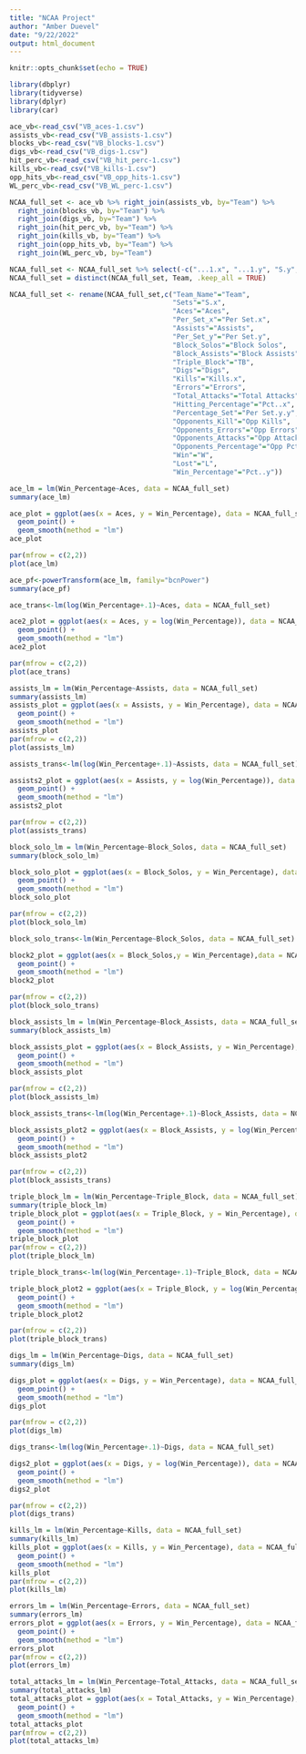 ---
title: "NCAA Project"
author: "Amber Duevel"
date: "9/22/2022"
output: html_document
---

```{r setup, include=FALSE}
knitr::opts_chunk$set(echo = TRUE)
```

```{r packages}
library(dbplyr)
library(tidyverse)
library(dplyr)
library(car)
```

```{r read in file, message = FALSE, warning = FALSE}
ace_vb<-read_csv("VB_aces-1.csv")
assists_vb<-read_csv("VB_assists-1.csv")
blocks_vb<-read_csv("VB_blocks-1.csv")
digs_vb<-read_csv("VB_digs-1.csv")
hit_perc_vb<-read_csv("VB_hit_perc-1.csv")
kills_vb<-read_csv("VB_kills-1.csv")
opp_hits_vb<-read_csv("VB_opp_hits-1.csv")
WL_perc_vb<-read_csv("VB_WL_perc-1.csv")
```

```{r join data}
NCAA_full_set <- ace_vb %>% right_join(assists_vb, by="Team") %>% 
  right_join(blocks_vb, by="Team") %>% 
  right_join(digs_vb, by="Team") %>% 
  right_join(hit_perc_vb, by="Team") %>% 
  right_join(kills_vb, by="Team") %>% 
  right_join(opp_hits_vb, by="Team") %>% 
  right_join(WL_perc_vb, by="Team")
```

```{r clean data}

NCAA_full_set <- NCAA_full_set %>% select(-c("...1.x", "...1.y", "S.y", "...1.x.x","S.x.x", "...1.y.y", "S.y.y", "...1.x.x.x", "S.x.x.x","...1.y.y.y", "S.y.y.y", "...1.x.x.x.x", "S","...1.y.y.y.y", "Rank.x", "Rank.y", "Rank.x.x", "Rank.y.y", "Rank.x.x.x", "Rank.y.y.y", "Rank.x.x.x.x", "Rank.y.y.y.y", "Kills.y")) 
NCAA_full_set = distinct(NCAA_full_set, Team, .keep_all = TRUE)
```

```{r rename}
NCAA_full_set <- rename(NCAA_full_set,c("Team_Name"="Team",
                                        "Sets"="S.x",
                                        "Aces"="Aces",
                                        "Per_Set_x"="Per Set.x",
                                        "Assists"="Assists", 
                                        "Per_Set_y"="Per Set.y",
                                        "Block_Solos"="Block Solos",
                                        "Block_Assists"="Block Assists",
                                        "Triple_Block"="TB",
                                        "Digs"="Digs",
                                        "Kills"="Kills.x",
                                        "Errors"="Errors", 
                                        "Total_Attacks"="Total Attacks",
                                        "Hitting_Percentage"="Pct..x",
                                        "Percentage_Set"="Per Set.y.y",
                                        "Opponents_Kill"="Opp Kills",
                                        "Opponents_Errors"="Opp Errors",
                                        "Opponents_Attacks"="Opp Attacks",
                                        "Opponents_Percentage"="Opp Pct",
                                        "Win"="W",
                                        "Lost"="L",
                                        "Win_Percentage"="Pct..y"))
```


```{r ace}
ace_lm = lm(Win_Percentage~Aces, data = NCAA_full_set)
summary(ace_lm)

ace_plot = ggplot(aes(x = Aces, y = Win_Percentage), data = NCAA_full_set) +
  geom_point() +
  geom_smooth(method = "lm")
ace_plot

par(mfrow = c(2,2))
plot(ace_lm)

ace_pf<-powerTransform(ace_lm, family="bcnPower")
summary(ace_pf)

ace_trans<-lm(log(Win_Percentage+.1)~Aces, data = NCAA_full_set)

ace2_plot = ggplot(aes(x = Aces, y = log(Win_Percentage)), data = NCAA_full_set) +
  geom_point() +
  geom_smooth(method = "lm")
ace2_plot

par(mfrow = c(2,2))
plot(ace_trans)
```


```{r assists}
assists_lm = lm(Win_Percentage~Assists, data = NCAA_full_set)
summary(assists_lm)
assists_plot = ggplot(aes(x = Assists, y = Win_Percentage), data = NCAA_full_set) +
  geom_point() +
  geom_smooth(method = "lm")
assists_plot
par(mfrow = c(2,2))
plot(assists_lm)

assists_trans<-lm(log(Win_Percentage+.1)~Assists, data = NCAA_full_set)

assists2_plot = ggplot(aes(x = Assists, y = log(Win_Percentage)), data = NCAA_full_set) +
  geom_point() +
  geom_smooth(method = "lm")
assists2_plot

par(mfrow = c(2,2))
plot(assists_trans)
```

```{r block solo}
block_solo_lm = lm(Win_Percentage~Block_Solos, data = NCAA_full_set)
summary(block_solo_lm)

block_solo_plot = ggplot(aes(x = Block_Solos, y = Win_Percentage), data = NCAA_full_set) +
  geom_point() +
  geom_smooth(method = "lm")
block_solo_plot

par(mfrow = c(2,2))
plot(block_solo_lm)

block_solo_trans<-lm(Win_Percentage~Block_Solos, data = NCAA_full_set)

block2_plot = ggplot(aes(x = Block_Solos,y = Win_Percentage),data = NCAA_full_set) +
  geom_point() +
  geom_smooth(method = "lm")
block2_plot

par(mfrow = c(2,2))
plot(block_solo_trans)
```

```{r block assists}
block_assists_lm = lm(Win_Percentage~Block_Assists, data = NCAA_full_set)
summary(block_assists_lm)

block_assists_plot = ggplot(aes(x = Block_Assists, y = Win_Percentage), data = NCAA_full_set) +
  geom_point() +
  geom_smooth(method = "lm")
block_assists_plot

par(mfrow = c(2,2))
plot(block_assists_lm)

block_assists_trans<-lm(log(Win_Percentage+.1)~Block_Assists, data = NCAA_full_set)

block_assists_plot2 = ggplot(aes(x = Block_Assists, y = log(Win_Percentage)), data = NCAA_full_set) +
  geom_point() +
  geom_smooth(method = "lm")
block_assists_plot2

par(mfrow = c(2,2))
plot(block_assists_trans)
```

```{r triple block}
triple_block_lm = lm(Win_Percentage~Triple_Block, data = NCAA_full_set)
summary(triple_block_lm)
triple_block_plot = ggplot(aes(x = Triple_Block, y = Win_Percentage), data = NCAA_full_set) +
  geom_point() +
  geom_smooth(method = "lm")
triple_block_plot
par(mfrow = c(2,2))
plot(triple_block_lm)

triple_block_trans<-lm(log(Win_Percentage+.1)~Triple_Block, data = NCAA_full_set)

triple_block_plot2 = ggplot(aes(x = Triple_Block, y = log(Win_Percentage)), data = NCAA_full_set) +
  geom_point() +
  geom_smooth(method = "lm")
triple_block_plot2

par(mfrow = c(2,2))
plot(triple_block_trans)
```

```{r digs}
digs_lm = lm(Win_Percentage~Digs, data = NCAA_full_set)
summary(digs_lm)

digs_plot = ggplot(aes(x = Digs, y = Win_Percentage), data = NCAA_full_set) +
  geom_point() +
  geom_smooth(method = "lm")
digs_plot

par(mfrow = c(2,2))
plot(digs_lm)

digs_trans<-lm(log(Win_Percentage+.1)~Digs, data = NCAA_full_set)

digs2_plot = ggplot(aes(x = Digs, y = log(Win_Percentage)), data = NCAA_full_set) +
  geom_point() +
  geom_smooth(method = "lm")
digs2_plot

par(mfrow = c(2,2))
plot(digs_trans)
```

```{r kills}
kills_lm = lm(Win_Percentage~Kills, data = NCAA_full_set)
summary(kills_lm)
kills_plot = ggplot(aes(x = Kills, y = Win_Percentage), data = NCAA_full_set) +
  geom_point() +
  geom_smooth(method = "lm")
kills_plot
par(mfrow = c(2,2))
plot(kills_lm)
```

```{r errors}
errors_lm = lm(Win_Percentage~Errors, data = NCAA_full_set)
summary(errors_lm)
errors_plot = ggplot(aes(x = Errors, y = Win_Percentage), data = NCAA_full_set) +
  geom_point() +
  geom_smooth(method = "lm")
errors_plot
par(mfrow = c(2,2))
plot(errors_lm)
```

```{r total attacks}
total_attacks_lm = lm(Win_Percentage~Total_Attacks, data = NCAA_full_set)
summary(total_attacks_lm)
total_attacks_plot = ggplot(aes(x = Total_Attacks, y = Win_Percentage), data = NCAA_full_set) +
  geom_point() +
  geom_smooth(method = "lm")
total_attacks_plot
par(mfrow = c(2,2))
plot(total_attacks_lm)
```
